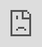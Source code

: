 ```yaml
---
title: "A Grammar of Graphics I"
author: "A simple and powerful framework for data visualization"
output:
  xaringan::moon_reader:
    css: stat20.css
    lib_dir: assets/libs
    seal: false
    nature:
      highlightStyle: atelier-forest-light
      highlightLines: true
      highlightSpans: true
      ratio: 16:9
      countIncrementalSlides: false
      slideNumberFormat: "%current%"
---
```


```r
knitr::opts_chunk$set(message = FALSE,
                      warning = FALSE,
                      echo = FALSE,
                      fig.align = "center",
                      fig.retina = 3)

library(tidyverse)
library(xaringanthemer)
source("https://raw.githubusercontent.com/stat20/course-materials/master/assets/stat20-style.r")
```

```r
xaringanExtra::use_broadcast()
```


class: center, middle

```r
#| echo: FALSE
#| out.width: "20%"
knitr::include_graphics("assets/images/stat20-hex.png")
```

# A Grammar of Graphics TEs
## Stat 20 UC Berkeley


---
class: middle

## Welcome

---
## Announcements
--

1. All labs are in-person this week.

2. PS 2 and Lab 2 due tonight at 10 pm

3. Evening Study Session tonight 6:30 - 8:30 pm


---
## Agenda
--

1. Statistics as Engineering
  - Engineering a measure of spread

2. Statistics as Science
  - Hans Rosling visualizing global public health
  - A Grammar of Graphics
  
---

> There are two new food delivery services that open in Berkeley: Oski Eats and Cal Cravings. A friend of yours that took Stat 20 collected data on each and noted that Oski Eats has a mean delivery time of 29 minutes and Cal Cravings a mean delivery time of 27 minutes. Which would would you rather order from?

---

```r
#| fig.height = 7.5,
#| fig.width = 12
set.seed(513)
oski <- rnorm(23, 0, 2)
oski <- oski + (29 - mean(oski))
cal <- rnorm(23, 0, 8)
cal <- cal +  (27 - mean(cal))
df <- tibble(service = rep(c("oski", "cal"), each = 23),
             time = c(oski, cal))
p1 <- ggplot(df, aes(x = time)) +
  geom_histogram(col = "white") + 
  facet_wrap(vars(service), nrow = 2) +
  theme_gray(base_size = 20)
p1
```

---

```r
#| fig.height = 7.5,
#| fig.width = 12
p1 + 
  geom_vline(xintercept = 27, color = "blue", lty = 1, lwd = 2) +
  geom_vline(xintercept = 29, color = "goldenrod", lty = 1, lwd = 2)
```

> Would you still prefer to order from Cal?

---
## Summarizing Distributions of Data
--

You can construct a **statistical graphic** to show the **shape**, which you can describe in terms of **modality** and **skew**,...
--
you can calculate a **measure of center** to convey a sense of a typical observation...
--
and you can calculate a **measure of spread** to capture how much variability there is in the data.

---

## Statistics as Engineering
--

.pull-left[
<iframe src="https://giphy.com/embed/xThuWbe1xJ4jv5Cszm" width="480" height="480" frameBorder="0" class="giphy-embed" allowFullScreen></iframe>
]

--

.pull-right[
> We construct tools (statistics, graphics) that produce useful summaries of raw data.
]

---
## Measures of spread
--

How can we express the variability in this data set using a single number?

$$ 6 \quad 7 \quad 7 \quad  7 \quad 8 \quad  8 \quad 9 \quad 9 \quad 10 \quad 11  \quad 11$$

--

.pull-left[
**Desiderata**
- The statistic should be *low* when the numbers are the same or very similar to one another.
- The statistic should be *high* when the numbers are very different.
- The statistic should not grow or shrink with the sample size ( $n$ ).
]

.pull-right[
Existing statistics to utilize:

- sample size ( $n$ ): 11
- sample mean ( $\bar{x}$ ): 8.45
- sample median: 8
- sample mode: 7
]

---

$$ {\Large 6} \quad 7 \quad 7 \quad  7 \quad 8 \quad  8 \quad 9 \quad 9 \quad 10 \quad 11  \quad {\Large 11}$$

--

### The Range

$$\textrm{range:} \quad max - min$$

--

$$ 11 - 6 = 5$$

--

**Characteristics**

- Very sensitive to extreme values!


---

$$ 6 \quad 7 \quad {\Large 7 \quad  7} \quad 8 \quad  {\large 8} \quad 9 \quad {\Large 9 \quad 10} \quad 11  \quad 11$$

--

### The Inner Quartile Range (IQR)

The difference between the median of the larger half of the sorted data set, $Q_3$, and the median of the smaller half, $Q_1$.

$$\textrm{IQR:} \quad Q_3 - Q_1$$

--

$$ 9.5 - 7 = 2.5 $$

--

**Characteristics**

- Robust to outliers
- Used to set the width of the box in a boxplot

---

$$ 6 \quad 7 \quad 7 \quad  7 \quad 8 \quad  8 \quad 9 \quad 9 \quad 10 \quad 11  \quad 11$$

--

### Mean Absolute Deviation (MAD)

Take the differences from each observation, $x_i$, to the sample mean, $\bar{x}$, take their absolute values, add them up, and divide by $n$ .

$$MAD: \quad \frac{1}{n}\sum_{i = 1}^n |x_i - \bar{x}| $$

--

```r
x <- c(6, 7, 7, 7, 8, 8, 9, 9, 10, 11, 11)
sum(abs(x - mean(x)))/11
```

$$ MAD = 1.4 $$

--

**Characteristics**

- Incorporates information from all observations
- Robust to extreme values


---

$$ 6 \quad 7 \quad 7 \quad  7 \quad 8 \quad  8 \quad 9 \quad 9 \quad 10 \quad 11  \quad 11$$

--

### Sample Variance

Take the differences from each observation, $x_i$, to the sample mean, $\bar{x}$, square them, add them up, and divide by $n - 1$ .

$$s^2: \quad \frac{1}{n - 1}\sum_{i = 1}^n (x_i - \bar{x})^2 $$

--

```r
x <- c(6, 7, 7, 7, 8, 8, 9, 9, 10, 11, 11)
sum((x - mean(x))^2)/(11-1)
var(x)
```

$$ s^2 = 2.87 $$

--

**Characteristics**

- Incorporates information from all observations
- Moderately sensitive to extreme values


---

$$ 6 \quad 7 \quad 7 \quad  7 \quad 8 \quad  8 \quad 9 \quad 9 \quad 10 \quad 11  \quad 11$$

--

### Sample Standard Deviation

Take the differences from each observation, $x_i$, to the sample mean, $\bar{x}$, square them, add them up, divide by $n - 1$, then take the square root.

$$s: \quad \sqrt{\frac{1}{n - 1}\sum_{i = 1}^n (x_i - \bar{x})^2} $$

--

```r
x <- c(6, 7, 7, 7, 8, 8, 9, 9, 10, 11, 11)
sqrt(sum((x - mean(x))^2)/(11-1))
sd(x)
```

$$ s = 1.70 $$

--

**Characteristics**

- Incorporates information from all observations
- Moderately sensitive to extreme values
- Measured in units of the original data

---
## Deliveries revisited

.pull-left[
```r
#| fig.height = 7.5,
#| fig.width = 12
library(kableExtra)
p1 + 
  geom_vline(xintercept = 27, color = "blue", lty = 1, lwd = 2) +
  geom_vline(xintercept = 29, color = "goldenrod", lty = 1, lwd = 2)
```
]

--

.pull-right[
```r
df %>%
  group_by(service) %>%
  summarize(range = diff(range(time)),
            IQR = IQR(time),
            var = var(time),
            sd = sd(time)) %>%
  kbl(digits = 1)
```

**Desiderata**
- The statistic should be *low* when the numbers are the same or very similar to one another.
- The statistic should be *high* when the numbers are very different.
- The statistic should not grow or shrink with the sample size ( $n$ ).

]

---
class: middle

# Statistics as Science

---

You will be watching a 2.5 minute video of a presentation by a scientist, Hans Roslings, who studied global public health. He presents data visualizations depicting the change in life expectancy and family size over several decades in the 20th century.

> On a piece of note paper, jot down each of the "dimensions" in his data visualization, i.e. the number of separate variables that are depicted graphically. You will be be sharing these after the video.

---
class: middle, center

<iframe src="https://embed.ted.com/talks/hans_rosling_the_best_stats_you_ve_ever_seen" width="854" height="480" style="position:absolute;left:0;top:0;width:100%;height:100%" frameborder="0" scrolling="no" allowfullscreen></iframe>

---

.task[Please turn to a neighbor and:

1. Introduce yourself
  - Name
  - One important fact

2. Discuss which dimensions you were able to identify. That includes:
  - the variables present in the data frame
  - the visual cues that encode that data in the plot]

```r
countdown::countdown(4)
```


---
## What dimensions could you identify?
--

.pull-left[
**Visual Cues / Aesthetics**
- Location along the x-axis
- Location along the y-axis
- Size of point
- Color of point
- Animation
]

--

.pull-right[
**Variables**
- Fertility rate
- Life expectancy
- Population
- Region
- Year
]


---
## What did the data frame look like?
--

What was the unit of observation? What were the variables? What were their type?

--

**Unit of observation**: A country in a given year

**Variables**: Fertility rate (continuous), Life expectancy (continuous), Population (continuous),  Region (nominal), Year (discrete)

```r
## don't use the gapminder package data. Remake to have the original vars: life expectancy and fertility rate
library(gapminder)
gapminder %>%
  slice(1, 10) %>%
  kable() %>%
  kable_styling(latex_options = "striped")
```

---
## What geometry is used to represent the observations?

--

- Points


---
## Grammar of Graphics

Wilkinson 1999: A statistical graphic is a **mapping** of **data** variables to **aesthetic** attributes of **geometric** objects.

```r
knitr::include_graphics("assets/images/grammar-of-graphics.png")
# source: http://bloggotype.blogspot.com/2016/08/holiday-notes2-grammar-of-graphics.html
```

---
## 3 Questions to ask of every plot
--

1. **Data**: What data frame do I want to depict?

--

2. **Aesthetics**: How do I want to map the variables of that data frame to the aesthetic attributes of the plot?

--

3. **Geometry**: How do I want to graphically depict the observations?


---
## Aesthetic Mapping
--

The most fundamental part of the Grammar of Graphics is the choice of **mapping** *variables* in a data frame to the *aesthetics* of the plot.

.pull-left[
**Visual Cues / Aesthetics**
- Location along the x-axis
- Location along the y-axis
- Size of point
- Color of point
- Animation
]

.pull-right[
**Variables**
- Fertility rate
- Life expectancy
- Population
- Region
- Year
]

---

## Grammar of Graphics in R

Wickham 2005: `ggplot2` package (inside `tidyverse`) proposes a general template:


```css
.huge .remark-code { /*Change made here*/
  font-size: 150% !important;
}
```

.huge[
```
ggplot(<DATA>, aes(<ATTR> = <VAR>)) +
    geom()
```
]

---
## A ggplot for Arbuthnot
--

```r
library(stat20data)
data(arbuthnot)
arbuthnot <- mutate(arbuthnot, total = girls + boys)
```

.pull-left[
- **Data**: `arbuthnot`  
- **Aesthetic Mapping**: map `year` to the x-axis, and `total` count to the y-axis
- **Geometry**: express the observations as a line  

```r
ggplot(arbuthnot, aes(x = year,
                      y = total)) +
  geom_line()
```
]

--

.pull-right[
```r
ggplot(arbuthnot, aes(x = year,
                      y = total)) +
  geom_line() +
  theme_gray(base_size = 20)
```
]

---
## A second ggplot for Arbuthnot
--

```r
library(stat20data)
data(arbuthnot)
arbuthnot <- mutate(arbuthnot, total = girls + boys)
```

.pull-left[
- **Data**: `arbuthnot`  
- **Aesthetic Mapping**: map `year` to the x-axis, and `total` count to the y-axis
- **Geometry**: express the observations as **points**. 

```r
ggplot(arbuthnot, aes(x = year,
                      y = total)) +
  geom_point() #<<
```
]

--

.pull-right[
```r
ggplot(arbuthnot, aes(x = year,
                      y = total)) +
  geom_point() +
  theme_gray(base_size = 20)
```
]

---
## A third ggplot for Arbuthnot
--

```r
library(stat20data)
data(arbuthnot)
arbuthnot <- mutate(arbuthnot, total = girls + boys)
```

.pull-left[
- **Data**: `arbuthnot`  
- **Aesthetic Mapping**: map `girls` to the x-axis, and `boys` count to the y-axis
- **Geometry**: express the observations as points. 

```r
ggplot(arbuthnot, aes(x = girls, #<<
                      y = boys)) + #<<
  geom_point()
```
]

--

.pull-right[
```r
ggplot(arbuthnot, aes(x = girls,
                      y = boys)) +
  geom_point() +
  theme_gray(base_size = 20)
```
]

---
## Geometric objects

--

.pull-left[
#### Shapes in the Grammar
- Points
- Bars
- Lines
- Histograms
- Boxplots
- Etc
]

--

.pull-right[
#### Geoms in `ggplot2`

- `geom_point()`
- `geom_bar()`
- `geom_line()`
- `geom_histogram()`
- `geom_boxplot()`
- `geom_XYZ()`
]


---
## Aesthetic Attributes

--

Different `aes` available depending on geometry. For points:

- x
- y
- alpha
- colour
- fill
- group
- shape
- size
- stroke

---
## Practice: Penguin Bill Lengths

What are the **Data**, **Aesthetic Mapping**, and **Geometry** of the following plot?

```r
#| fig.width = 9,
#| fig.height = 4
library(palmerpenguins)
data(penguins)
ggplot(penguins, aes(x = bill_length_mm)) +
  geom_histogram(col = "white") +
  theme_gray(base_size = 20)
```

.task[
Answer at `pollev.com/stat20`.
]

```r
countdown::countdown(1)
```

---
class: middle

<center>
<iframe src="https://embed.polleverywhere.com/multiple_choice_polls/sCRsi5KJBzfC1n9dwDtvx?controls=none&short_poll=true" width="800px" height="600px"></iframe></center>

---
## Practice: Penguin Bill Lengths
--

```r
library(stat20data)
data(arbuthnot)
arbuthnot <- mutate(arbuthnot, total = girls + boys)
```

.pull-left[
- **Data**: `penguins`  
- **Aesthetic Mapping**: map `bill_length_mm` to the x-axis
- **Geometry**: express the observations as a histogram 

```r
ggplot(penguins, aes(x = bill_length_mm)) +
  geom_histogram()
```
]

--

.pull-right[
```r
#| fig.width = 9,
#| fig.height = 4
library(palmerpenguins)
data(penguins)
ggplot(penguins, aes(x = bill_length_mm)) +
  geom_histogram(col = "white") +
  theme_gray(base_size = 20)
```
]

---
## Practice: Penguin Bill Lengths Again
--

```r
library(stat20data)
data(arbuthnot)
arbuthnot <- mutate(arbuthnot, total = girls + boys)
```

.pull-left[
- **Data**: `penguins`  
- **Aesthetic Mapping**: map `bill_length_mm` to the x-axis
- **Geometry**: express the observations as a **bar chart** 

```r
ggplot(penguins, aes(x = bill_length_mm)) +
  geom_bar() #<<
```
]

--

.pull-right[
```r
#| fig.width = 9,
#| fig.height = 4
library(palmerpenguins)
data(penguins)
ggplot(penguins, aes(x = bill_length_mm)) +
  geom_bar() +
  theme_gray(base_size = 20)
```
]

---
## Looking Ahead

.pull-left[
- Tuesday Lab: Practice with Grammar of Graphics *no computers*

- Thursday Lab: Practice with Grammar of Graphics *computers!*

- PS 3 and Lab 3 questions released tomorrow morning
]

.pull-right[
<iframe src="https://giphy.com/embed/3o6Ygfw40tlnPhX87m" width="457" height="480" frameBorder="0" class="giphy-embed" allowFullScreen></iframe>
]